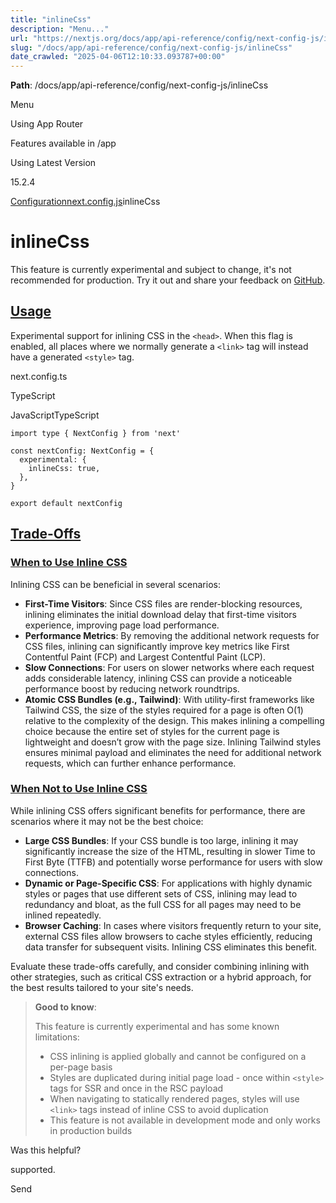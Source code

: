 ---
title: "inlineCss"
description: "Menu..."
url: "https://nextjs.org/docs/app/api-reference/config/next-config-js/inlineCss"
slug: "/docs/app/api-reference/config/next-config-js/inlineCss"
date_crawled: "2025-04-06T12:10:33.093787+00:00"
---

**Path**: /docs/app/api-reference/config/next-config-js/inlineCss

Menu

Using App Router

Features available in /app

Using Latest Version

15.2.4

[Configuration](/docs/app/api-reference/config)[next.config.js](/docs/app/api-reference/config/next-config-js)inlineCss

# inlineCss

This feature is currently experimental and subject to change, it's not recommended for production. Try it out and share your feedback on [GitHub](https://github.com/vercel/next.js/issues).

## [Usage](#usage)

Experimental support for inlining CSS in the `<head>`. When this flag is enabled, all places where we normally generate a `<link>` tag will instead have a generated `<style>` tag.

next.config.ts

TypeScript

JavaScriptTypeScript

```
import type { NextConfig } from 'next'
 
const nextConfig: NextConfig = {
  experimental: {
    inlineCss: true,
  },
}
 
export default nextConfig
```

## [Trade-Offs](#trade-offs)

### [When to Use Inline CSS](#when-to-use-inline-css)

Inlining CSS can be beneficial in several scenarios:

* **First-Time Visitors**: Since CSS files are render-blocking resources, inlining eliminates the initial download delay that first-time visitors experience, improving page load performance.
* **Performance Metrics**: By removing the additional network requests for CSS files, inlining can significantly improve key metrics like First Contentful Paint (FCP) and Largest Contentful Paint (LCP).
* **Slow Connections**: For users on slower networks where each request adds considerable latency, inlining CSS can provide a noticeable performance boost by reducing network roundtrips.
* **Atomic CSS Bundles (e.g., Tailwind)**: With utility-first frameworks like Tailwind CSS, the size of the styles required for a page is often O(1) relative to the complexity of the design. This makes inlining a compelling choice because the entire set of styles for the current page is lightweight and doesn’t grow with the page size. Inlining Tailwind styles ensures minimal payload and eliminates the need for additional network requests, which can further enhance performance.

### [When Not to Use Inline CSS](#when-not-to-use-inline-css)

While inlining CSS offers significant benefits for performance, there are scenarios where it may not be the best choice:

* **Large CSS Bundles**: If your CSS bundle is too large, inlining it may significantly increase the size of the HTML, resulting in slower Time to First Byte (TTFB) and potentially worse performance for users with slow connections.
* **Dynamic or Page-Specific CSS**: For applications with highly dynamic styles or pages that use different sets of CSS, inlining may lead to redundancy and bloat, as the full CSS for all pages may need to be inlined repeatedly.
* **Browser Caching**: In cases where visitors frequently return to your site, external CSS files allow browsers to cache styles efficiently, reducing data transfer for subsequent visits. Inlining CSS eliminates this benefit.

Evaluate these trade-offs carefully, and consider combining inlining with other strategies, such as critical CSS extraction or a hybrid approach, for the best results tailored to your site's needs.

> **Good to know**:
>
> This feature is currently experimental and has some known limitations:
>
> * CSS inlining is applied globally and cannot be configured on a per-page basis
> * Styles are duplicated during initial page load - once within `<style>` tags for SSR and once in the RSC payload
> * When navigating to statically rendered pages, styles will use `<link>` tags instead of inline CSS to avoid duplication
> * This feature is not available in development mode and only works in production builds

Was this helpful?

supported.

Send